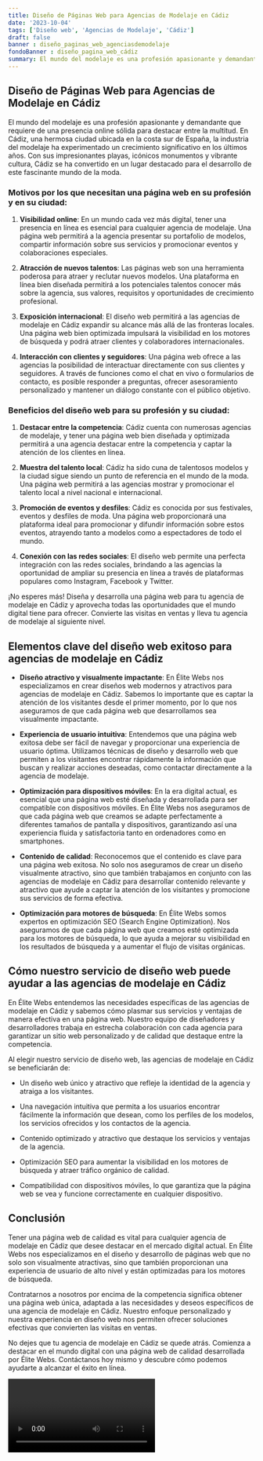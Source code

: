 ```yaml
---
title: Diseño de Páginas Web para Agencias de Modelaje en Cádiz
date: '2023-10-04'
tags: ['Diseño web', 'Agencias de Modelaje', 'Cádiz']
draft: false
banner : diseño_paginas_web_agenciasdemodelaje
fondoBanner : diseño_pagina_web_cádiz
summary: El mundo del modelaje es una profesión apasionante y demandante que requiere de una presencia online sólida para destacar entre la multitud. En Cádiz, una hermosa ciudad ubicada en la costa sur de España, la industria del modelaje ha experimentado un crecimiento significativo en los últimos años. Con sus impresionantes playas, icónicos monumentos y vibrante cultura, Cádiz se ha convertido en un lugar destacado para el desarrollo de este fascinante mundo de la moda.
---
```


## Diseño de Páginas Web para Agencias de Modelaje en Cádiz

El mundo del modelaje es una profesión apasionante y demandante que requiere de una presencia online sólida para destacar entre la multitud. En Cádiz, una hermosa ciudad ubicada en la costa sur de España, la industria del modelaje ha experimentado un crecimiento significativo en los últimos años. Con sus impresionantes playas, icónicos monumentos y vibrante cultura, Cádiz se ha convertido en un lugar destacado para el desarrollo de este fascinante mundo de la moda.

### Motivos por los que necesitan una página web en su profesión y en su ciudad:

1. **Visibilidad online**: En un mundo cada vez más digital, tener una presencia en línea es esencial para cualquier agencia de modelaje. Una página web permitirá a la agencia presentar su portafolio de modelos, compartir información sobre sus servicios y promocionar eventos y colaboraciones especiales.

2. **Atracción de nuevos talentos**: Las páginas web son una herramienta poderosa para atraer y reclutar nuevos modelos. Una plataforma en línea bien diseñada permitirá a los potenciales talentos conocer más sobre la agencia, sus valores, requisitos y oportunidades de crecimiento profesional.

3. **Exposición internacional**: El diseño web permitirá a las agencias de modelaje en Cádiz expandir su alcance más allá de las fronteras locales. Una página web bien optimizada impulsará la visibilidad en los motores de búsqueda y podrá atraer clientes y colaboradores internacionales.

4. **Interacción con clientes y seguidores**: Una página web ofrece a las agencias la posibilidad de interactuar directamente con sus clientes y seguidores. A través de funciones como el chat en vivo o formularios de contacto, es posible responder a preguntas, ofrecer asesoramiento personalizado y mantener un diálogo constante con el público objetivo.

### Beneficios del diseño web para su profesión y su ciudad:

1. **Destacar entre la competencia**: Cádiz cuenta con numerosas agencias de modelaje, y tener una página web bien diseñada y optimizada permitirá a una agencia destacar entre la competencia y captar la atención de los clientes en línea.

2. **Muestra del talento local**: Cádiz ha sido cuna de talentosos modelos y la ciudad sigue siendo un punto de referencia en el mundo de la moda. Una página web permitirá a las agencias mostrar y promocionar el talento local a nivel nacional e internacional.

3. **Promoción de eventos y desfiles**: Cádiz es conocida por sus festivales, eventos y desfiles de moda. Una página web proporcionará una plataforma ideal para promocionar y difundir información sobre estos eventos, atrayendo tanto a modelos como a espectadores de todo el mundo.

4. **Conexión con las redes sociales**: El diseño web permite una perfecta integración con las redes sociales, brindando a las agencias la oportunidad de ampliar su presencia en línea a través de plataformas populares como Instagram, Facebook y Twitter.

¡No esperes más! Diseña y desarrolla una página web para tu agencia de modelaje en Cádiz y aprovecha todas las oportunidades que el mundo digital tiene para ofrecer. Convierte las visitas en ventas y lleva tu agencia de modelaje al siguiente nivel.

<GifSeo />

<Cta />

## Elementos clave del diseño web exitoso para agencias de modelaje en Cádiz

- **Diseño atractivo y visualmente impactante**: En Élite Webs nos especializamos en crear diseños web modernos y atractivos para agencias de modelaje en Cádiz. Sabemos lo importante que es captar la atención de los visitantes desde el primer momento, por lo que nos aseguramos de que cada página web que desarrollamos sea visualmente impactante.

- **Experiencia de usuario intuitiva**: Entendemos que una página web exitosa debe ser fácil de navegar y proporcionar una experiencia de usuario óptima. Utilizamos técnicas de diseño y desarrollo web que permiten a los visitantes encontrar rápidamente la información que buscan y realizar acciones deseadas, como contactar directamente a la agencia de modelaje.

- **Optimización para dispositivos móviles**: En la era digital actual, es esencial que una página web esté diseñada y desarrollada para ser compatible con dispositivos móviles. En Élite Webs nos aseguramos de que cada página web que creamos se adapte perfectamente a diferentes tamaños de pantalla y dispositivos, garantizando así una experiencia fluida y satisfactoria tanto en ordenadores como en smartphones.

- **Contenido de calidad**: Reconocemos que el contenido es clave para una página web exitosa. No solo nos aseguramos de crear un diseño visualmente atractivo, sino que también trabajamos en conjunto con las agencias de modelaje en Cádiz para desarrollar contenido relevante y atractivo que ayude a captar la atención de los visitantes y promocione sus servicios de forma efectiva.

- **Optimización para motores de búsqueda**: En Élite Webs somos expertos en optimización SEO (Search Engine Optimization). Nos aseguramos de que cada página web que creamos esté optimizada para los motores de búsqueda, lo que ayuda a mejorar su visibilidad en los resultados de búsqueda y a aumentar el flujo de visitas orgánicas.

## Cómo nuestro servicio de diseño web puede ayudar a las agencias de modelaje en Cádiz

En Élite Webs entendemos las necesidades específicas de las agencias de modelaje en Cádiz y sabemos cómo plasmar sus servicios y ventajas de manera efectiva en una página web. Nuestro equipo de diseñadores y desarrolladores trabaja en estrecha colaboración con cada agencia para garantizar un sitio web personalizado y de calidad que destaque entre la competencia.

Al elegir nuestro servicio de diseño web, las agencias de modelaje en Cádiz se beneficiarán de:

- Un diseño web único y atractivo que refleje la identidad de la agencia y atraiga a los visitantes.

- Una navegación intuitiva que permita a los usuarios encontrar fácilmente la información que desean, como los perfiles de los modelos, los servicios ofrecidos y los contactos de la agencia.

- Contenido optimizado y atractivo que destaque los servicios y ventajas de la agencia.

- Optimización SEO para aumentar la visibilidad en los motores de búsqueda y atraer tráfico orgánico de calidad.

- Compatibilidad con dispositivos móviles, lo que garantiza que la página web se vea y funcione correctamente en cualquier dispositivo.

## Conclusión

Tener una página web de calidad es vital para cualquier agencia de modelaje en Cádiz que desee destacar en el mercado digital actual. En Élite Webs nos especializamos en el diseño y desarrollo de páginas web que no solo son visualmente atractivas, sino que también proporcionan una experiencia de usuario de alto nivel y están optimizadas para los motores de búsqueda.

Contratarnos a nosotros por encima de la competencia significa obtener una página web única, adaptada a las necesidades y deseos específicos de una agencia de modelaje en Cádiz. Nuestro enfoque personalizado y nuestra experiencia en diseño web nos permiten ofrecer soluciones efectivas que convierten las visitas en ventas.

No dejes que tu agencia de modelaje en Cádiz se quede atrás. Comienza a destacar en el mundo digital con una página web de calidad desarrollada por Élite Webs. Contáctanos hoy mismo y descubre cómo podemos ayudarte a alcanzar el éxito en línea.

<Video />

<CtaBot job='Agencias de Modelaje' city='Cádiz'/>

<Gmaps query='Cádiz+españa+maps' />